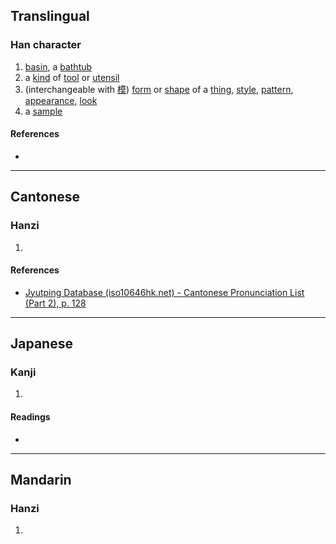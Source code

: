 {{character info/new}}
==Translingual==

===Han character===
{{Han char|rn=75|rad=木|as=06|sn=10|four=|canj=DIHQ|ids=⿰木牟}}

# [[basin]], a [[bathtub]]
# a [[kind]] of [[tool]] or [[utensil]]
# (interchangeable with [[模]]) [[form]] or [[shape]] of a [[thing]], [[style]], [[pattern]], [[appearance]], [[look]]
# a [[sample]]

====References====
* {{Han ref|kx=0526.150|dkj=14784|hdz=21209.020|uh=6859|ud=26713}}

----

==Cantonese==

===Hanzi===
{{yue-hanzi|jyut=[[jyu4]]|y=yu4}}

# {{defn|lang=yue|sort=木06}}

====References====
* [http://www.iso10646hk.net/jp/document/download.jsp Jyutping Database (iso10646hk.net) - Cantonese Pronunciation List (Part 2), p. 128]

----

==Japanese==

===Kanji===
{{ja-kanji|grade=|rs=木06}}

# {{defn|lang=ja|sort=木06}}

====Readings====
* {{ja-readings|on=[[う]] (u), [[ぼう]] (bō)|kun=[[ほこ]] (hoko)}}

----

==Mandarin==

===Hanzi===
{{cmn-hanzi|pin=[[móu]] ([[mou2]]), [[yú]] ([[yu2]])|wg=mou<sup>2</sup>, yü<sup>2</sup>}}

# {{defn|lang=cmn|sort=木06}}